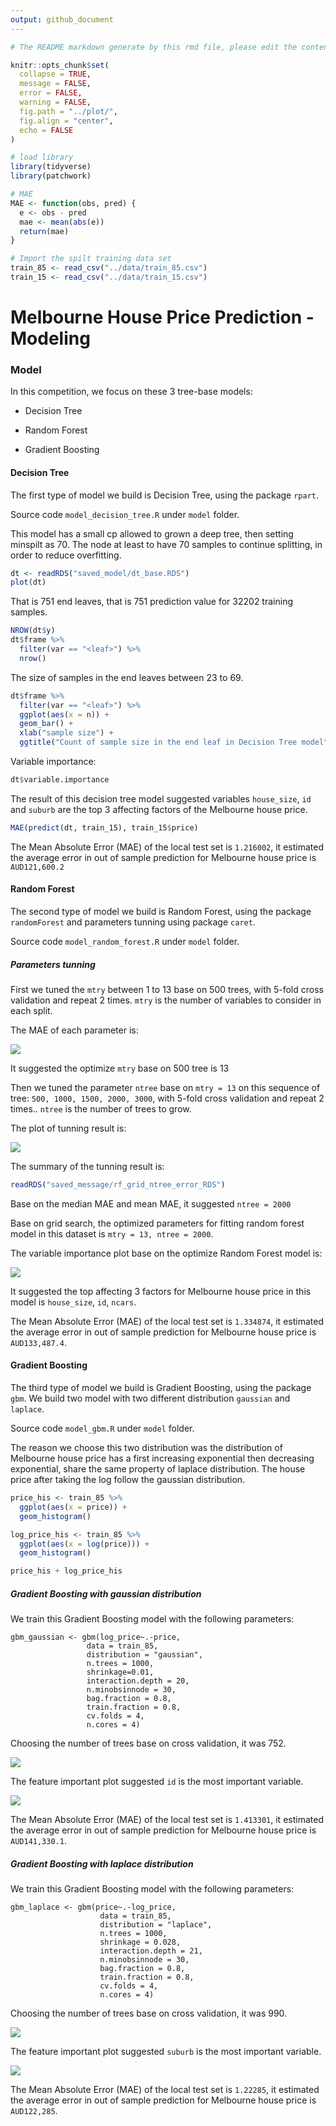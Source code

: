```yaml
---
output: github_document
---
```


```r
# The README markdown generate by this rmd file, please edit the content within this R markdown.

knitr::opts_chunk$set(
  collapse = TRUE,
  message = FALSE,
  error = FALSE,
  warning = FALSE,
  fig.path = "../plot/",
  fig.align = "center",
  echo = FALSE
)
```

```r
# load library
library(tidyverse)
library(patchwork)

# MAE
MAE <- function(obs, pred) {
  e <- obs - pred
  mae <- mean(abs(e))
  return(mae)
}

# Import the spilt training data set
train_85 <- read_csv("../data/train_85.csv")
train_15 <- read_csv("../data/train_15.csv")
```

# Melbourne House Price Prediction - Modeling

### Model

In this competition, we focus on these 3 tree-base models:

* Decision Tree

* Random Forest

* Gradient Boosting

#### Decision Tree

The first type of model we build is Decision Tree, using the package `rpart`. 

Source code `model_decision_tree.R` under `model` folder.

This model has a small cp allowed to grown a deep tree, then setting minspilt as 70. The node at least to have 70 samples to continue splitting, in order to reduce overfitting.  

```r
dt <- readRDS("saved_model/dt_base.RDS")
plot(dt)
```

That is 751 end leaves, that is 751 prediction value for 32202 training samples.

```r
NROW(dt$y)
dt$frame %>%
  filter(var == "<leaf>") %>%
  nrow()
```

The size of samples in the end leaves between 23 to 69.

```r
dt$frame %>%
  filter(var == "<leaf>") %>%
  ggplot(aes(x = n)) +
  geom_bar() +
  xlab("sample size") +
  ggtitle("Count of sample size in the end leaf in Decision Tree model")
```

Variable importance:

```r
dt$variable.importance
```

The result of this decision tree model suggested variables `house_size`, `id` and `suburb` are the top 3 affecting factors of the Melbourne house price.

```r
MAE(predict(dt, train_15), train_15$price)
```

The Mean Absolute Error (MAE) of the local test set is `1.216002`, it estimated the average error in out of sample prediction for Melbourne house price is `AUD121,600.2`

#### Random Forest

The second type of model we build is Random Forest, using the package `randomForest` and parameters tunning using package `caret`.

Source code `model_random_forest.R` under `model` folder.

##### Parameters tunning

First we tuned the `mtry` between 1 to 13 base on 500 trees, with 5-fold cross validation and repeat 2 times. `mtry` is the number of variables to consider in each split.

The MAE of each parameter is:

![](../plot/plot_rf_grid_mtry.png)

It suggested the optimize `mtry` base on 500 tree is 13

Then we tuned the parameter `ntree` base on `mtry = 13` on this sequence of tree: `500, 1000, 1500, 2000, 3000`, with 5-fold cross validation and repeat 2 times.. `ntree` is the number of trees to grow.

The plot of tunning result is:

![](../plot/rf_grid_ntree.png)

The summary of the tunning result is:

```r
readRDS("saved_message/rf_grid_ntree_error_RDS")
```

Base on the median MAE and mean MAE, it suggested `ntree = 2000`

Base on grid search, the optimized parameters for fitting random forest model in this dataset is `mtry = 13, ntree = 2000`.

The variable importance plot base on the optimize Random Forest model is:

![](../plot/optimise_rf_var_imp.png)

It suggested the top affecting 3 factors for Melbourne house price in this model is `house_size`, `id`, `ncars`.

The Mean Absolute Error (MAE) of the local test set is `1.334874`, it estimated the average error in out of sample prediction for Melbourne house price is `AUD133,487.4`.

#### Gradient Boosting

The third type of model we build is Gradient Boosting, using the package `gbm`. We build two model with two different distribution `gaussian` and `laplace`.

Source code `model_gbm.R` under `model` folder.

The reason we choose this two distribution was the distribution of Melbourne house price has a first increasing exponential then decreasing exponential, share the same property of laplace distribution. The house price after taking the log follow the gaussian distribution.

```r
price_his <- train_85 %>%
  ggplot(aes(x = price)) +
  geom_histogram()

log_price_his <- train_85 %>%
  ggplot(aes(x = log(price))) +
  geom_histogram()

price_his + log_price_his
```

##### Gradient Boosting with gaussian distribution

We train this Gradient Boosting model with the following parameters:

```
gbm_gaussian <- gbm(log_price~.-price, 
                 data = train_85,
                 distribution = "gaussian",
                 n.trees = 1000,
                 shrinkage=0.01,
                 interaction.depth = 20,
                 n.minobsinnode = 30,
                 bag.fraction = 0.8,
                 train.fraction = 0.8,
                 cv.folds = 4,
                 n.cores = 4)
```

Choosing the number of trees base on cross validation, it was 752.

![](../plot/gbm_gaussian_cv_tree.png)

The feature important plot suggested `id` is the most important variable.

![](../plot/gbm_gaussian_cv_important.png)

The Mean Absolute Error (MAE) of the local test set is `1.413301`, it estimated the average error in out of sample prediction for Melbourne house price is `AUD141,330.1`.

##### Gradient Boosting with laplace distribution

We train this Gradient Boosting model with the following parameters:

```
gbm_laplace <- gbm(price~.-log_price, 
                    data = train_85,
                    distribution = "laplace",
                    n.trees = 1000,
                    shrinkage = 0.028,
                    interaction.depth = 21,
                    n.minobsinnode = 30,
                    bag.fraction = 0.8,
                    train.fraction = 0.8,
                    cv.folds = 4,
                    n.cores = 4)
```

Choosing the number of trees base on cross validation, it was 990.

![](../plot/gbm_laplace_cv_tree.png)

The feature important plot suggested `suburb` is the most important variable.

![](../plot/gbm_laplace_cv_important.png)

The Mean Absolute Error (MAE) of the local test set is `1.22285`, it estimated the average error in out of sample prediction for Melbourne house price is `AUD122,285`.

